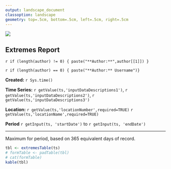 ```yaml
---
output: landscape_document
classoption: landscape
geometry: top=.5cm, bottom=.5cm, left=.5cm, right=.5cm
---
```

![](http://www.usgs.gov/newsroom/images/2015-04-07/usgs_logo.png)

## Extremes Report  

`r if (length(author) != 0) { paste("**Author:**",author[[1]]) }`

`r if (length(author) == 0) { paste("**Author:** Username")}`

**Created:**  `r Sys.time()`

**Time Series:** `r getValue(ts,'inputDataDescriptions1')`, `r getValue(ts,'inputDataDescriptions2')`, `r getValue(ts,'inputDataDescriptions3')`

**Location:**  `r getValue(ts,'locationNumber',required=TRUE)` `r getValue(ts,'locationName',required=TRUE)`
   
**Period** `r getInput(ts, 'startDate')` to `r getInput(ts, 'endDate')`

***
   
Maximum for period, based on 365 equivalent days of record. 
   
```r
tbl <- extremesTable(ts)
# formTable <- padTable(tbl)
# cat(formTable)
kable(tbl)
```
